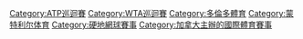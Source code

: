{{Commons cat|Canada Masters}}
{{Main|羅渣士盃}}

[[Category:ATP巡迴賽|Category:ATP巡迴賽]]
[[Category:WTA巡迴賽|Category:WTA巡迴賽]]
[[Category:多倫多體育|Category:多倫多體育]]
[[Category:蒙特利尔体育|Category:蒙特利尔体育]]
[[Category:硬地網球賽事|Category:硬地網球賽事]]
[[Category:加拿大主辦的國際體育賽事|Category:加拿大主辦的國際體育賽事]]